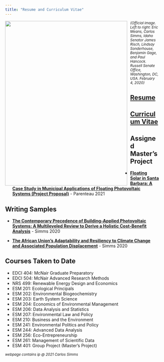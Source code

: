 ```yaml
---
title: "Resume and Curriculum Vitae"
---
```


<img style="float: left; padding: 0px 10px 0px 0px;" src="lobbying_capitol_hill_image.jpg" width="400" height="540"/> ^*(Official image. Left to right: Eric Means, Carlos Simms, Idaho Senator James Risch, Lindsay Sonderhouse, Benjamin Gage, and Paul Hancock. Russell Senate Office, Washington, DC, USA. February 4, 2020)*^

## [Resume](Simms_Resume.pdf)

## [Curriculum Vitae](Simms_CV.pdf)

## Assigned Master's Project

- [**Floating Solar in Santa Barbara: A Case Study in Municipal Applications of Floating Photovoltaic Systems (Project Proposal)**](Floating_Solar_in_Santa_Barbara.pdf) - Parenteau 2021

## Writing Samples

- [**The Contemporary Precedence of Building-Applied Photovoltaic Systems: A Multileveled Review to Derive a Holistic Cost-Benefit Analysis**](Simms_UofI_Undergraduate_Thesis.pdf) - Simms 2020

- [**The African Union’s Adaptability and Resiliency to Climate Change and Associated Population Displacement**](Simms_UofI_Undergraduate_Issue_Brief.pdf) - Simms 2020

## Courses Taken to Date

- EDCI 404: McNair Graduate Preparatory
- EDCI 504: McNair Advanced Research Methods
- NRS 499: Renewable Energy Design and Economics
- ESM 201: Ecological Principals
- ESM 202: Environmental Biogeochemistry
- ESM 203: Earth System Science
- ESM 204: Economics of Environmental Management
- ESM 206: Data Analysis and Statistics
- ESM 207: Environmental Law and Policy
- ESM 210: Business and the Environment
- ESM 241: Environmental Politics and Policy
- ESM 244: Advanced Data Analysis
- ESM 256: Eco-Entrepreneurship
- ESM 261: Management of Scientific Data
- ESM 401: Group Project (Master's Project)

^*webpage contains ip @ 2021 Carlos Simms*^